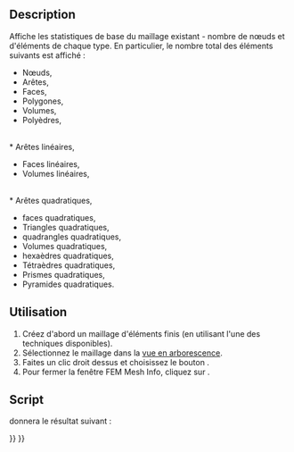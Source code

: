 <languages/>

{{Docnav/fr
|[[FEM_MeshClear/fr|Effacer le maillage FEM]]
|[[FEM_Preferences/fr|Préférences]]
|[[FEM_Workbench/fr|Atelier FEM]]
|IconL=FEM_MeshClear.svg
|IconR=
|IconC=Workbench_FEM.svg
}}

<div class="mw-translate-fuzzy">
{{GuiCommand/fr
|Name=FEM MeshDisplayInfo
|Name/fr=FEM Informations du maillage FEM
|MenuLocation=Menu contextuel sur l'objet maillé → Afficher les informations sur le maillage de l'atelier FEM
|Workbenches=[[FEM_Workbench/fr|FEM]]
|SeeAlso=[[FEM_tutorial/fr|FEM Tutoriel]]
}}
</div>

==Description==

Affiche les statistiques de base du maillage existant - nombre de nœuds et d'éléments de chaque type. En particulier, le nombre total des éléments suivants est affiché :
* Nœuds,
* Arêtes,
* Faces,
* Polygones,
* Volumes,
* Polyèdres,
<br>
* Arêtes linéaires,
* Faces linéaires,
* Volumes linéaires,
<br>
* Arêtes quadratiques,
* faces quadratiques,
* Triangles quadratiques,
* quadrangles quadratiques,
* Volumes quadratiques,
* hexaèdres quadratiques,
* Tétraèdres quadratiques,
* Prismes quadratiques,
* Pyramides quadratiques.

<span id="Usage"></span>
==Utilisation==

<div class="mw-translate-fuzzy">
# Créez d'abord un maillage d'éléments finis (en utilisant l'une des techniques disponibles).
# Sélectionnez le maillage dans la [[Tree_view/fr|vue en arborescence]].
# Faites un clic droit dessus et choisissez le bouton {{Button|[[Image:FEM MeshDisplayInfo.svg|16px]] [[FEM_MeshDisplayInfo/fr|Afficher les informations sur le maillage de l'atelier FEM]]}}.
# Pour fermer la fenêtre FEM Mesh Info, cliquez sur {{Button|OK}}.
</div>

<span id="Scripting"></span>
==Script==

{{code|code=
# setup some model with a fem mesh to print information from
from femexamples.ccx_cantilever_faceload import setup
setup()
# print the fem mesh information
print(App.ActiveDocument.Mesh.FemMesh)
}}

donnera le résultat suivant :

{{code|code=
>>> print(App.ActiveDocument.Mesh.FemMesh)
========================== Dump contents of mesh ==========================


1) Total number of nodes:      	228
2) Total number of edges:      	0
3) Total number of faces:      	0
4) Total number of polygons:   	0
5) Total number of volumes:    	79
6) Total number of polyhedrons:	0

7) Total number of linear edges:	0
8) Total number of linear faces:	0
9) Total number of linear volumes:	0

10) Total number of quadratic edges:	0
11) Total number of quadratic faces:	0
12) Total number of quadratic volumes:	79
12.1) Number of quadratic hexahedrons: 	0
12.2) Number of quadratic tetrahedrons:	79
12.3) Number of quadratic prisms:      	0
12.4) Number of quadratic pyramids:    	0

===========================================================================
}}


{{Docnav/fr
|[[FEM_MeshClear/fr|Effacer le maillage FEM]]
|[[FEM_Preferences/fr|Préférences]]
|[[FEM_Workbench/fr|Atelier FEM]]
|IconL=FEM_MeshClear.svg
|IconR=
|IconC=Workbench_FEM.svg
}}

{{FEM Tools navi{{#translation:}}}}
{{Userdocnavi{{#translation:}}}}